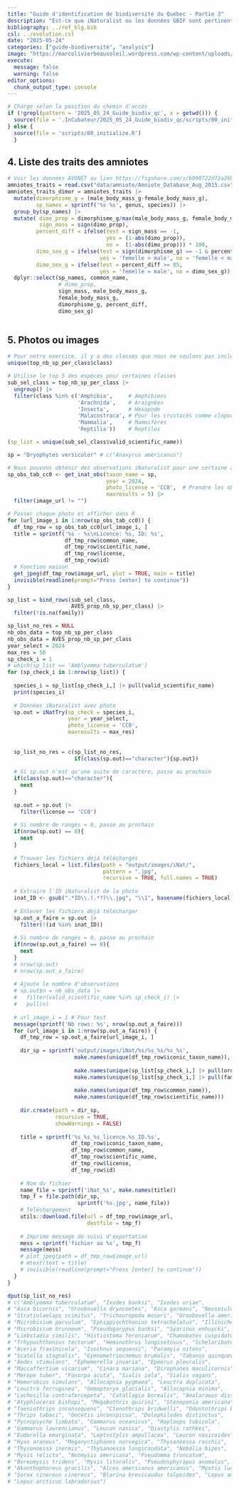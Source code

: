 ```yaml
---
title: "Guide d'identification de biodiversité du Québec - Partie 3"
description: "Est-ce que iNaturalist ou les données GBIF sont pertinentes pour informer le développement d'un guide d'identification des espèces courantes?"
bibliography: ../ref_blg.bib
csl: ../evolution.csl
date: "2025-05-24"
categories: ["guide-biodiversité", "analysis"]
image: "https://marcolivierbeausoleil.wordpress.com/wp-content/uploads/2015/07/cropped-imgp81461.jpg"
execute: 
  message: false
  warning: false
editor_options: 
  chunk_output_type: console
---
```


```r
# Charge selon la position du chemin d'accès 
if (!grepl(pattern = '2025_05_24_Guide_biodiv_qc', x = getwd())) {
  source(file = '.InCubateur/2025_05_24_Guide_biodiv_qc/scripts/00_initialize.R')
} else {
  source(file = 'scripts/00_initialize.R')
  }
```

## 4. Liste des traits des amniotes

```r
# Voir les données AVONET au lien https://figshare.com/s/b990722d72a26b5bfead (voir aussi l'article qui explique le jeu de données)
amniotes_traits = read.csv("data/amniote/Amniote_Database_Aug_2015.csv", na.strings = -999)
amniotes_traits_dimor = amniotes_traits |> 
  mutate(dimorphisme_g = (male_body_mass_g-female_body_mass_g), 
         sp_names = sprintf('%s %s', genus, species)) |> 
  group_by(sp_names) |> 
  mutate( dimo_prop = dimorphisme_g/max(male_body_mass_g, female_body_mass_g, na.rm=TRUE),
          sign_mass = sign(dimo_prop), 
         percent_diff = ifelse(test = sign_mass == -1, 
                               yes = (1-abs(dimo_prop)), 
                               no =  (1-abs(dimo_prop))) * 100,
         dimo_sex_g = ifelse(test = sign(dimorphisme_g) == -1 & percent_diff < 85, 
                             yes = 'femelle > male', no = 'femelle < male'),
         dimo_sex_g = ifelse(test = percent_diff >= 85, 
                             yes = 'femelle = male', no = dimo_sex_g)) |> 
  dplyr::select(sp_names, common_name,
                # dimo_prop, 
                sign_mass, male_body_mass_g, 
                female_body_mass_g, 
                dimorphisme_g, percent_diff,  
                dimo_sex_g)
                
```

## 5. Photos ou images

```r
# Pour notre exercice, il y a des classes que nous ne voulons pas inclure (e.g., Ascidiacea)
unique(top_nb_sp_per_class$class)

# Utilise le top 5 des espèces pour certaines classes
sub_sel_class = top_nb_sp_per_class |> 
  ungroup() |> 
  filter(class %in% c('Amphibia',     # Amphibiens
                      'Arachnida',    # Araignées 
                      'Insecta',      # Hexapode
                      'Malacostraca', # Pour les crustacés comme cloportes
                      'Mammalia',     # Mammifères
                      'Reptilia'))    # Reptiles 

(sp_list = unique(sub_sel_class$valid_scientific_name))
```

```r
sp = "Dryophytes versicolor" # c("Anaxyrus americanus")

# Nous pouvons obtenir des observations iNaturalist pour une certaine année 
sp_obs_tab_cc0 <- get_inat_obs(taxon_name = sp, 
                               year = 2024, 
                               photo_license = 'CC0',  # Prendre les observations sous licence libre
                               maxresults = 5) |>
  filter(image_url != "")

# Passer chaque photo et afficher dans R 
for (url_image_i in 1:nrow(sp_obs_tab_cc0)) {
  df_tmp_row = sp_obs_tab_cc0[url_image_i, ]
  title = sprintf('%s - %s\nLicence: %s, ID: %s', 
                  df_tmp_row$common_name,
                  df_tmp_row$scientific_name,
                  df_tmp_row$license, 
                  df_tmp_row$id)
  # Fonction maison
  get_jpeg(df_tmp_row$image_url, plot = TRUE, main = title)
  invisible(readline(prompt="Press [enter] to continue"))
}
```

```r
sp_list = bind_rows(sub_sel_class, 
                    AVES_prop_nb_sp_per_class) |> 
  filter(!is.na(family))

sp_list_no_res = NULL
nb_obs_data = top_nb_sp_per_class
nb_obs_data = AVES_prop_nb_sp_per_class
year_select = 2024
max_res = 50
sp_check_i = 1
# which(sp_list == 'Amblyomma tuberculatum')
for (sp_check_i in 1:nrow(sp_list)) {
  
  species_i = sp_list[sp_check_i,] |> pull(valid_scientific_name)
  print(species_i)
  
  # Données iNaturalist avec photo
  sp.out = iNatTry(sp_check = species_i, 
                   year = year_select, 
                   photo_license = 'CC0',
                   maxresults = max_res) 
  
  
  sp_list_no_res = c(sp_list_no_res,
                     if(class(sp.out)=="character"){sp.out})
  
  # Si sp.out n'est qu'une suite de caractère, passe au prochain 
  if(class(sp.out)=="character"){
    next
  }
  
  sp.out = sp.out |> 
    filter(license == 'CC0')
  
  # Si nombre de rangés = 0, passe au prochain 
  if(nrow(sp.out) == 0){
    next
  }
  
  # Trouver les fichiers déjà téléchargés
  fichiers_local = list.files(path = "output/images/iNat/",
                              pattern = ".jpg", 
                              recursive = TRUE, full.names = TRUE)
  
  # Extraire l'ID iNaturalist de la photo 
  inat_ID <- gsub(".*ID\\.(.*?)\\.jpg", "\\1", basename(fichiers_local))
  
  # Enlever les fichiers déjà télécharger 
  sp.out_a_faire = sp.out |> 
    filter(!(id %in% inat_ID))
  
  # Si nombre de rangés = 0, passe au prochain 
  if(nrow(sp.out_a_faire) == 0){
    next
  }
  # nrow(sp.out)
  # nrow(sp.out_a_faire)
  
  # Ajoute le nombre d'observations
  # sp.out$n = nb_obs_data |> 
  #   filter(valid_scientific_name %in% sp_check_i) |> 
  #   pull(n)
  
  # url_image_i = 1 # Pour test
  message(sprintf('Nb rows: %s', nrow(sp.out_a_faire)))
  for (url_image_i in 1:nrow(sp.out_a_faire)) {
    df_tmp_row = sp.out_a_faire[url_image_i, ]
    
    dir_sp = sprintf('output/images/iNat/%s/%s_%s/%s_%s',
                     make.names(unique(df_tmp_row$iconic_taxon_name)),
                     
                     make.names(unique(sp_list[sp_check_i,] |> pull(order))),
                     make.names(unique(sp_list[sp_check_i,] |> pull(family))),
                     
                     make.names(unique(df_tmp_row$common_name)),
                     make.names(unique(df_tmp_row$scientific_name)))
    
    dir.create(path = dir_sp, 
               recursive = TRUE, 
               showWarnings = FALSE)
    
    title = sprintf('%s_%s_%s_licence.%s_ID.%s', 
                    df_tmp_row$iconic_taxon_name,
                    df_tmp_row$common_name,
                    df_tmp_row$scientific_name,
                    df_tmp_row$license, 
                    df_tmp_row$id)
    
    # Nom du fichier
    name_file = sprintf('iNat_%s', make.names(title))
    tmp_f = file.path(dir_sp,  
                      sprintf('%s.jpg', name_file)) 
    # Téléchargement 
    utils::download.file(url = df_tmp_row$image_url, 
                         destfile = tmp_f) 
    
    # Imprime message de suivi d'exportation
    mess = sprintf('fichier au %s', tmp_f)
    message(mess)
    # plot_jpeg(path = df_tmp_row$image_url)
    # mtext(text = title)
    # invisible(readline(prompt="Press [enter] to continue"))
  }
}

dput(sp_list_no_res)
# c("Amblyomma tuberculatum", "Ixodes banksi", "Ixodes uriae", 
# "Asca bicornis", "Uroobovella dryocoetes", "Asca garmani", "Neoseiulus cucumeris", 
# "Stratiolaelaps scimitus", "Trichouropoda moseri", "Uroobovella americana", 
# "Microbisium parvulum", "Ephippiochthonius tetrachelatus", "Illinichernes distinctus", 
# "Microbisium brunneum", "Pseudogarypus banksi", "Syarinus enhuycki", 
# "Liebstadia similis", "Histiostoma feroniarum", "Chamobates cuspidatus", 
# "Trhypochthonius tectorum", "Heminothrus longisetosus", "Scheloribates pallidulus", 
# "Aceria fraxinicola", "Isochnus sequensi", "Paramyia nitens", 
# "Scatella stagnalis", "Gymnometriocnemus brumalis", "Tabanus quinquevittatus", 
# "Aedes stimulans", "Ephemerella invaria", "Epeorus pleuralis", 
# "Maccaffertium vicarium", "Cinara mariana", "Dirophanes maculicornis", 
# "Merope tuber", "Panorpa acuta", "Sialis iola", "Sialis vagans", 
# "Hemerobius simulans", "Allocapnia pygmaea", "Leuctra duplicata", 
# "Leuctra ferruginea", "Oemopteryx glacialis", "Allocapnia minima", 
# "Lachesilla contraforcepeta", "Catallagia borealis", "Amalaraeus dissimilis athabascae", 
# "Atyphloceras bishopi", "Megabothris quirini", "Stenoponia americana", 
# "Taeniothrips inconsequens", "Ctenothrips bridwelli", "Odontothrips biuncus", 
# "Thrips tabaci", "Oecetis inconspicua", "Dolophilodes distinctus", 
# "Pycnopsyche limbata", "Gammarus oceanicus", "Haploops tubicola", 
# "Gammarus lawrencianus", "Leucon nasica", "Diastylis rathkei", 
# "Eudorella emarginata", "Leptostylis ampullacea", "Leucon nasicoides", 
# "Hyas araneus", "Meganyctiphanes norvegica", "Thysanoessa raschii", 
# "Thysanoessa inermis", "Thysanoessa longicaudata", "Nebalia bipes", 
# "Mysis relicta", "Neomysis americana", "Pseudomma truncatum", 
# "Boreomysis tridens", "Mysis litoralis", "Pseudosphyrapus anomalus", 
# "Akanthophoreus gracilis", "Alces americanus americanus", "Myotis lucifugus lucifugus", 
# "Sorex cinereus cinereus", "Blarina brevicaudus talpoides", "Lepus americanus americanus", 
# "Lepus arcticus labradorius")
```
